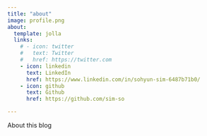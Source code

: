 ```yaml
---
title: "about"
image: profile.png
about:
  template: jolla
  links:
    # - icon: twitter
    #   text: Twitter
    #   href: https://twitter.com
    - icon: linkedin
      text: LinkedIn
      href: https://www.linkedin.com/in/sohyun-sim-6487b71b0/
    - icon: github
      text: Github
      href: https://github.com/sim-so

---
```


About this blog
